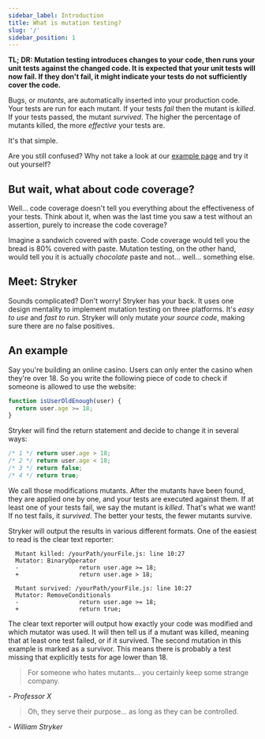 ```yaml
---
sidebar_label: Introduction
title: What is mutation testing?
slug: '/'
sidebar_position: 1
---
```


**TL; DR: Mutation testing introduces changes to your code, then runs your unit tests against the changed code. It is expected that your unit tests will now fail. If they don't fail, it might indicate your tests do not sufficiently cover the code.**

Bugs, or _mutants_, are automatically inserted into your production code. Your tests are run for each mutant. If your tests _fail_ then the mutant is _killed_. If your tests passed, the mutant _survived_. The higher the percentage of mutants killed, the more _effective_ your tests are.

It's that simple.

Are you still confused? Why not take a look at our [example page](./example.mdx) and try it out yourself?

## But wait, what about code coverage?

Well... code coverage doesn't tell you everything about the effectiveness of your tests. Think about it, when was the last time you saw a test without an assertion, purely to increase the code coverage?

Imagine a sandwich covered with paste. Code coverage would tell you the bread is 80% covered with paste. Mutation testing, on the other hand, would tell you it is actually _chocolate_ paste and not... well... something else.

## Meet: Stryker

Sounds complicated? Don't worry! Stryker has your back. It uses one design mentality to implement mutation testing on three platforms. It's _easy to use_ and _fast to run_. Stryker will only mutate _your source code_, making sure there are no false positives.

## An example

Say you're building an online casino.
Users can only enter the casino when they're over 18. So you write the following piece of code to check if someone is allowed to use the website:

```js
function isUserOldEnough(user) {
  return user.age >= 18;
}
```

Stryker will find the return statement and decide to change it in several ways:

```js
/* 1 */ return user.age > 18;
/* 2 */ return user.age < 18;
/* 3 */ return false;
/* 4 */ return true;
```

We call those modifications mutants. After the mutants have been found, they are applied one by one, and your tests are executed against them.
If at least one of your tests fail, we say the mutant is _killed_. That's what we want! If no test fails, it _survived_.
The better your tests, the fewer mutants survive.

Stryker will output the results in various different formats. One of the easiest to read is the clear text reporter:

```shell
  Mutant killed: /yourPath/yourFile.js: line 10:27
  Mutator: BinaryOperator
  -                 return user.age >= 18;
  +                 return user.age > 18;

  Mutant survived: /yourPath/yourFile.js: line 10:27
  Mutator: RemoveConditionals
  -                 return user.age >= 18;
  +                 return true;
```

The clear text reporter will output how exactly your code was modified and which mutator was used. It will then tell us if a mutant was killed, meaning that at least one test failed, or if it survived. The second mutation in this example is marked as a survivor. This means there is probably a test missing that explicitly tests for age lower than 18.

> For someone who hates mutants... you certainly keep some strange company.

_- Professor X_

> Oh, they serve their purpose... as long as they can be controlled.

_- William Stryker_
